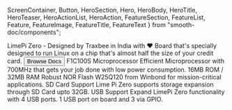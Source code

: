   ScreenContainer,
  Button,
  HeroSection,
  Hero,
  HeroBody,
  HeroTitle,
  HeroTeaser,
  HeroActionList,
  HeroAction,
  FeatureSection,
  FeatureList,
  Feature,
  FeatureImage,
  FeatureTitle,
  FeatureText
} from "smooth-doc/components";

<HeroSection>
  <Hero backgroundImageURL={heroBackgroundImageURL}>
    <HeroBody>
      <HeroTitle>LimePi Zero - Designed by Traxbee in India with ❤️</HeroTitle>
      <HeroTeaser>Board that's specially designed to run Linux on a chip that's almost half the size of your credit card.</HeroTeaser>
      <HeroActionList>
        <HeroAction>
          <Button
            variant="neutral"
            forwardedAs="a"
            href="/docs/overview"
          >
            Browse Docs
          </Button>
        </HeroAction>
      </HeroActionList>
    </HeroBody>
  </Hero>
</HeroSection>
  <FeatureSection>
    <FeatureList>
      <Feature>
        <FeatureImage src={ICImageURL} />
        <FeatureTitle>F1C100S Microprocessor</FeatureTitle>
        <FeatureText>
          Efficient Microprocessor with 700MHz that gets your job done with low power consumption.
        </FeatureText>
      </Feature>
      <Feature>
        <FeatureImage src={ROMImageURL} />
        <FeatureTitle>16MB ROM / 32MB RAM</FeatureTitle>
        <FeatureText>
          Robust NOR Flash W25Q120 from Winbond for mission-critical applications.
        </FeatureText>
      </Feature>
      <Feature>
        <FeatureImage src={SDCardImageURL} />
        <FeatureTitle>SD Card Support</FeatureTitle>
        <FeatureText>
          Lime Pi Zero supports storage expansion through SD Card upto 32GB.
        </FeatureText>
      </Feature>
      <Feature>
        <FeatureImage src={USBImageURL} />
        <FeatureTitle>USB Support</FeatureTitle>
        <FeatureText>
          Expand LimePi Zero functionality with 4 USB ports. 1 USB port on board and 3 via GPIO.
        </FeatureText>
      </Feature>
    </FeatureList>
  </FeatureSection>

